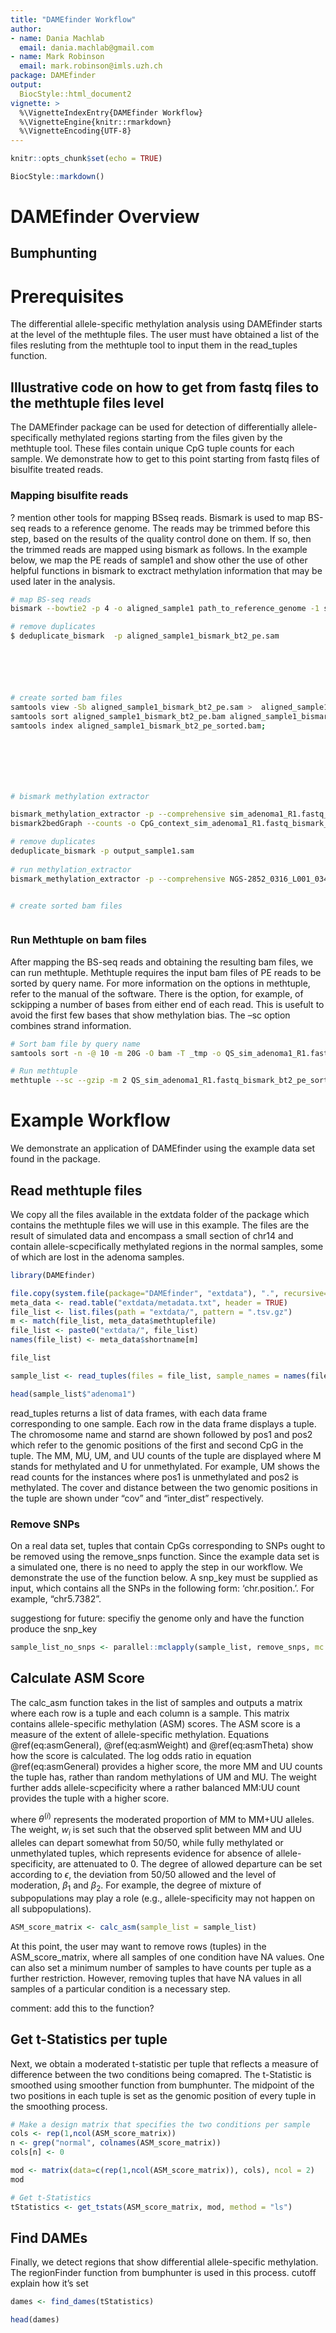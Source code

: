 ```yaml
---
title: "DAMEfinder Workflow"
author: 
- name: Dania Machlab
  email: dania.machlab@gmail.com
- name: Mark Robinson
  email: mark.robinson@imls.uzh.ch
package: DAMEfinder
output: 
  BiocStyle::html_document2
vignette: >
  %\VignetteIndexEntry{DAMEfinder Workflow}
  %\VignetteEngine{knitr::rmarkdown}
  %\VignetteEncoding{UTF-8} 
---
```


```r
knitr::opts_chunk$set(echo = TRUE)

```

```r
BiocStyle::markdown()
```


# DAMEfinder Overview

## Bumphunting

# Prerequisites

The differential allele-specific methylation analysis using DAMEfinder starts at the level of the methtuple files. The user must have obtained a list of the files resluting from the methtuple tool to input them in the read_tuples function.

## Illustrative code on how to get from fastq files to the methtuple files level

The DAMEfinder package can be used for detection of differentially allele-specifically methylated regions starting from the files given by the methtuple tool. These files contain unique CpG tuple counts for each sample. We demonstrate how to get to this point starting from fastq files of bisulfite treated reads. 

### Mapping bisulfite reads

? mention other tools for mapping BSseq reads.
Bismark is used to map BS-seq reads to a reference genome. The reads may be trimmed before this step, based on the results of the quality control done on them. If so, then the trimmed reads are mapped using bismark as follows. In the example below, we map the PE reads of sample1 and show other the use of other helpful functions in bismark to exctract  methylation information that may be used later in the analysis.

```bash
# map BS-seq reads
bismark --bowtie2 -p 4 -o aligned_sample1 path_to_reference_genome -1 sample1_R1.fastq.gz -2 sample1_R2.fastq.gz

# remove duplicates
$ deduplicate_bismark  -p aligned_sample1_bismark_bt2_pe.sam






# create sorted bam files
samtools view -Sb aligned_sample1_bismark_bt2_pe.sam >  aligned_sample1_bismark_bt2_pe.bam;
samtools sort aligned_sample1_bismark_bt2_pe.bam aligned_sample1_bismark_bt2_pe_sorted;
samtools index aligned_sample1_bismark_bt2_pe_sorted.bam;







# bismark methylation extractor

bismark_methylation_extractor -p --comprehensive sim_adenoma1_R1.fastq_bismark_bt2_pe.sam;
bismark2bedGraph --counts -o CpG_context_sim_adenoma1_R1.fastq_bismark_bt2_pe.bedGraph CpG_context_sim_adenoma1_R1.fastq_bismark_bt2_pe.txt;

# remove duplicates
deduplicate_bismark -p output_sample1.sam 
 
# run methylation_extractor 
bismark_methylation_extractor -p --comprehensive NGS-2852_0316_L001_0347_L005_R1_paired.fastq.gz_bismark_bt2_pe.deduplicated.sam


# create sorted bam files



```


### Run Methtuple on bam files

After mapping the BS-seq reads and obtaining the resulting bam files, we can run methtuple. Methtuple requires the input bam files of PE reads to be sorted by query name. For more information on the options in methtuple, refer to the manual of the software. There is the option, for example, of sckipping a number of bases from either end of each read. This is usefult to avoid the first few bases that show methylation bias. The --sc option combines strand information.

```bash

# Sort bam file by query name
samtools sort -n -@ 10 -m 20G -O bam -T _tmp -o QS_sim_adenoma1_R1.fastq_bismark_bt2_pe_sorted.bam sim_adenoma1_R1.fastq_bismark_bt2_pe_sorted.bam

# Run methtuple
methtuple --sc --gzip -m 2 QS_sim_adenoma1_R1.fastq_bismark_bt2_pe_sorted.bam 

```


# Example Workflow 

We demonstrate an application of DAMEfinder using the example data set found in the package.

## Read methtuple files 

We copy all the files available in the extdata folder of the package which contains the methtuple files we will use in this example. The files are the result of simulated data and encompass a small section of chr14 and contain allele-scpecifically methylated regions in the normal samples, some of which are lost in the adenoma samples.



```r
library(DAMEfinder)

file.copy(system.file(package="DAMEfinder", "extdata"), ".", recursive=TRUE)
meta_data <- read.table("extdata/metadata.txt", header = TRUE)
file_list <- list.files(path = "extdata/", pattern = ".tsv.gz")
m <- match(file_list, meta_data$methtuplefile)
file_list <- paste0("extdata/", file_list)
names(file_list) <- meta_data$shortname[m]

file_list

```

```r

sample_list <- read_tuples(files = file_list, sample_names = names(file_list))

head(sample_list$"adenoma1")

```

read_tuples returns a list of data frames, with each data frame corresponding to one sample. Each row in the data frame displays a tuple. The chromosome name and starnd are shown followed by pos1 and pos2 which refer to the genomic positions of the first and second CpG in the tuple. The MM, MU, UM, and UU counts of the tuple are displayed where M stands for methylated and U for unmethylated. For example, UM shows the read counts for the instances where pos1 is unmethylated and pos2 is methylated. The cover and distance between the two genomic positions in the tuple are shown under "cov" and "inter_dist" respectively.

### Remove SNPs

On a real data set, tuples that contain CpGs corresponding to SNPs ought to be removed using the remove_snps function. Since the example data set is a simulated one, there is no need to apply the step in our workflow. We demonstrate the use of the function below. A snp_key must be supplied as input, which contains all the SNPs in the following form: 'chr.position.'. For example, "chr5.7382".

suggestiong for future: specifiy the genome only and have the function produce the snp_key

```r

sample_list_no_snps <- parallel::mclapply(sample_list, remove_snps, mc.cores=6)
```


## Calculate ASM Score

The calc_asm function takes in the list of samples and outputs a matrix where each row is a tuple and each column is a sample. This matrix contains allele-specific methylation (ASM) scores. The ASM score is a measure of the extent of allele-specific methylation. Equations \@ref(eq:asmGeneral), \@ref(eq:asmWeight) and \@ref(eq:asmTheta) show how the score is calculated. The log odds ratio in equation \@ref(eq:asmGeneral) provides a higher score, the more MM and UU counts the tuple has, rather than random methylations of UM and MU. The weight further adds allele-scpecificity where a rather balanced MM:UU count provides the tuple with a higher score.

\begin{equation}
    ASM^{(i)} = log{ \Big\{ \frac{X_{MM}^{(i)} \cdot X_{UU}^{(i)}}{X_{MU}^{(i)} \cdot X_{UM}^{(i)}} \Big\} \cdot w_i }
    (\#eq:asmGeneral)
\end{equation}

\begin{equation}
    w_i = P(0.5-\epsilon < \theta < 0.5+\epsilon~|~ X_{MM}^{(i)}, X_{UU}^{(i)}, \beta_1, \beta_2)
    (\#eq:asmWeight)
\end{equation}

\begin{equation}
    \theta^{(i)} | X_{MM}^{(i)}, X_{UU}^{(i)},\beta_1, \beta_2 \sim Beta(\beta_1+X_{MM}^{(i)}, \beta_2+X_{UU}^{(i)})
    (\#eq:asmTheta)
\end{equation}


where $\theta^{(i)}$ represents the moderated proportion of MM to MM+UU alleles. The weight, $w_i$ is set such that the observed split between MM and UU alleles can depart somewhat from 50/50, while fully methylated or unmethylated tuples, which represents evidence for absence of allele-specificity, are attenuated to 0.  The degree of allowed departure can be set according to $\epsilon$, the deviation from 50/50 allowed and the level of moderation, $\beta_1$ and $\beta_2$.  For example, the degree of mixture of subpopulations may play a role (e.g., allele-specificity may not happen on all subpopulations).




```r

ASM_score_matrix <- calc_asm(sample_list = sample_list)

```


At this point, the user may want to remove rows (tuples) in the ASM_score_matrix, where all samples of one condition have NA values. One can also set a minimum number of samples to have counts per tuple as a further restriction. However, removing tuples that have NA values in all samples of a particular condition is a necessary step.

comment: add this to the function?

## Get t-Statistics per tuple

Next, we obtain a moderated t-statistic per tuple that reflects a measure of difference between the two conditions being comapred. The t-Statistic is smoothed using smoother function from bumphunter. The midpoint of the two positions in each tuple is set as the genomic position of every tuple in the smoothing process.

```r

# Make a design matrix that specifies the two conditions per sample
cols <- rep(1,ncol(ASM_score_matrix))
n <- grep("normal", colnames(ASM_score_matrix))
cols[n] <- 0

mod <- matrix(data=c(rep(1,ncol(ASM_score_matrix)), cols), ncol = 2)
mod

# Get t-Statistics
tStatistics <- get_tstats(ASM_score_matrix, mod, method = "ls")

```

## Find DAMEs

Finally, we detect regions that show differential allele-specific methylation. The regionFinder function from bumphunter is used in this process. cutoff explain how it's set

```r

dames <- find_dames(tStatistics)

head(dames)

```


<!-- ## R Markdown -->

<!-- This is an R Markdown document. Markdown is a simple formatting syntax for authoring HTML, PDF, and MS Word documents. For more details on using R Markdown see <http://rmarkdown.rstudio.com>. -->

<!-- When you click the **Knit** button a document will be generated that includes both content as well as the output of any embedded R code chunks within the document. You can embed an R code chunk like this: -->

<!-- ```{r cars} -->
<!-- summary(cars) -->
<!-- ``` -->

<!-- ## Including Plots -->

<!-- You can also embed plots, for example: -->

<!-- ```{r pressure, echo=FALSE} -->
<!-- plot(pressure) -->
<!-- ``` -->

<!-- Note that the `echo = FALSE` parameter was added to the code chunk to prevent printing of the R code that generated the plot. -->
